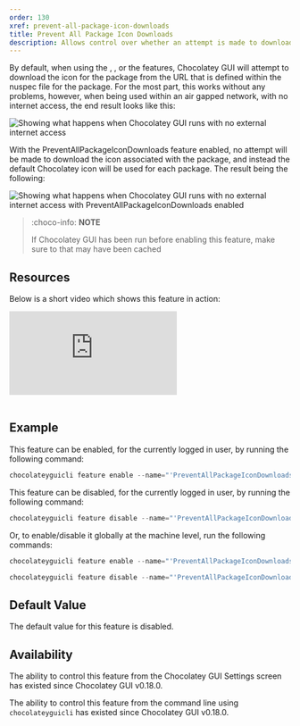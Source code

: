 ```yaml
---
order: 130
xref: prevent-all-package-icon-downloads
title: Prevent All Package Icon Downloads
description: Allows control over whether an attempt is made to download icons associated with packages
---
```


By default, when using the <Xref title="DefaultToTileViewForLocalSource" value="default-to-tile-view-for-local-source" />, <Xref title="DefaultToTileViewForRemoteSource" value="default-to-tile-view-for-remote-source" />, or the <Xref title="ShowAdditionalPackageInformation" value="show-additional-package-information" /> features, Chocolatey GUI will attempt to download the icon for the package from the URL that is defined within the nuspec file for the package.  For the most part, this works without any problems, however, when being used within an air gapped network, with no internet access, the end result looks like this:

![Showing what happens when Chocolatey GUI runs with no external internet access](/images/chocolatey-gui/feature_prevent_all_package_icon_downloads_1.png "Showing what happens when Chocolatey GUI runs with no external internet access")

With the PreventAllPackageIconDownloads feature enabled, no attempt will be made to download the icon associated with the package, and instead the default Chocolatey icon will be used for each package.  The result being the following:

![Showing what happens when Chocolatey GUI runs with no external internet access with PreventAllPackageIconDownloads enabled](/images/chocolatey-gui/feature_prevent_all_package_icon_downloads_2.png "Showing what happens when Chocolatey GUI runs with no external internet access with PreventAllPackageIconDownloads enabled")

<?! Include "../../../../../shared/require-chocolatey-gui-licensed-extension-note.txt" /?>

> :choco-info: **NOTE**
>
> If Chocolatey GUI has been run before enabling this feature, make sure to <Xref title="purge any existing icons" value="gui-purge-icons" /> that may have been cached

## Resources

Below is a short video which shows this feature in action:

<p>
<div class="ratio ratio-16x9">
    <iframe src="https://www.youtube.com/embed/3gZKveMjQ5A?list=PL84yg23i9GBjAMY0OfHfn-MH4rviaccuc" frameborder="0" allow="autoplay; encrypted-media" allowfullscreen>
    </iframe>
</div>
<br>
</p>

## Example

This feature can be enabled, for the currently logged in user, by running the following command:

```powershell
chocolateyguicli feature enable --name="'PreventAllPackageIconDownloads'"
```

This feature can be disabled, for the currently logged in user, by running the following command:

```powershell
chocolateyguicli feature disable --name="'PreventAllPackageIconDownloads'"
```

Or, to enable/disable it globally at the machine level, run the following commands:

```powershell
chocolateyguicli feature enable --name="'PreventAllPackageIconDownloads'" --global

chocolateyguicli feature disable --name="'PreventAllPackageIconDownloads'" --global
```

## Default Value

The default value for this feature is disabled.

## Availability

The ability to control this feature from the Chocolatey GUI Settings screen has existed since Chocolatey GUI v0.18.0.

The ability to control this feature from the command line using `chocolateyguicli` has existed since Chocolatey GUI
v0.18.0.
